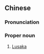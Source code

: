 {{also|卢萨卡}}
==Chinese==
{{zh-forms|s=卢萨卡}}

===Pronunciation===
{{zh-pron
|m=Lúsàkǎ
|cat=pn
}}

===Proper noun===
{{zh-proper noun}}

# [[Lusaka]] {{gloss|the capital of Zambia}}